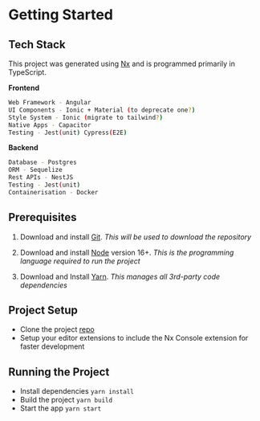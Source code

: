 # Getting Started 

## Tech Stack 
This project was generated using [Nx](https://nx.dev) and is programmed primarily in TypeScript.

**Frontend**
```sh
Web Framework - Angular
UI Components - Ionic + Material (to deprecate one?)
Style System - Ionic (migrate to tailwind?)
Native Apps - Capacitor
Testing - Jest(unit) Cypress(E2E)
```
**Backend**
```sh
Database - Postgres
ORM - Sequelize
Rest APIs - NestJS
Testing - Jest(unit)
Containerisation - Docker
```

## Prerequisites
1. Download and install [Git](https://git-scm.com/downloads). _This will be used to download the repository_

2. Download and install [Node](https://nodejs.org/en/download/) version 16+. _This is the programming language required to run the project_

3. Download and Install [Yarn](https://yarnpkg.com/getting-started/install). _This manages all 3rd-party code dependencies_

## Project Setup
- Clone the project [repo](https://github.com/e-picsa/picsa-apps) 
- Setup your editor extensions to include the Nx Console extension for faster development

## Running the Project
- Install dependencies `yarn install`
- Build the project `yarn build`
- Start the app `yarn start`